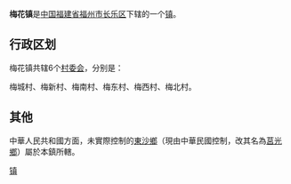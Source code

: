 {{中国乡级行政区
| 行政区全称 = 梅花镇
| 景观照片文件名 = 
| 景观照片描述 = 
| 汉语拼音 = 
| 通用拼音 = 
| 注音符號 = 
| 其它标音类型1 = 
| 其它标音1 = 
| 其它标音类型2 = 
| 其它标音2 = 
| 其它语言类型1 = 
| 其它语言地名1 = 
| 其它语言类型2 = 
| 其它语言地名2 = 
| 上级行政区 = [[福建省|福建省]][[福州市|福州市]][[长乐区|长乐区]]
| 行政区类别 = [[镇|镇]]
| 行政区划代码 = 
| 地理坐标 = 
| 总面积 = 
| 户籍人口 = 
| 户籍人口年份 = 
| 常住人口 = 
| 常住人口年份 = 
| 人口密度 = 
| 行政区划 = 
| 官方网站 = 
| 政府驻地 = 
| 邮政编码 = 
| 毗邻行政区 = 
| 位置图文件名 = 
| 位置图描述 = 
}}
'''梅花镇'''是[[中华人民共和国|中国]][[福建省|福建省]][[福州市|福州市]][[长乐区|长乐区]]下辖的一个[[镇|镇]]。

== 行政区划 ==

梅花镇共辖6个[[村委会|村委会]]，分别是：

梅城村、梅新村、梅南村、梅东村、梅西村、梅北村。

==其他==
中華人民共和國方面，未實際控制的[[東沙鄉|東沙鄉]]（現由中華民國控制，改其名為[[莒光鄉|莒光鄉]]）屬於本鎮所轄。

{{长乐市行政区划}}
{{福建小作品}}
[[Category:长乐区乡镇|镇]]